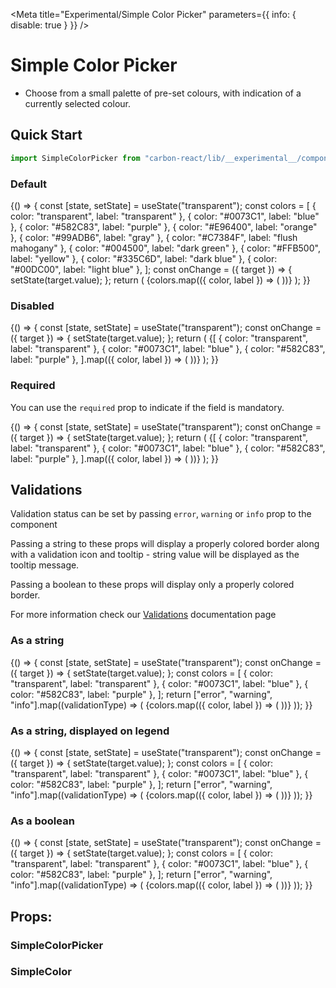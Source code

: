 

<Meta
  title="Experimental/Simple Color Picker"
  parameters={{ info: { disable: true } }}
/>

# Simple Color Picker

- Choose from a small palette of pre-set colours, with indication of a currently selected colour.

## Quick Start

```jsx
import SimpleColorPicker from "carbon-react/lib/__experimental__/components/simple-color-picker";
```

### Default

<Preview>
  <Story name="default">
    {() => {
      const [state, setState] = useState("transparent");
      const colors = [
        { color: "transparent", label: "transparent" },
        { color: "#0073C1", label: "blue" },
        { color: "#582C83", label: "purple" },
        { color: "#E96400", label: "orange" },
        { color: "#99ADB6", label: "gray" },
        { color: "#C7384F", label: "flush mahogany" },
        { color: "#004500", label: "dark green" },
        { color: "#FFB500", label: "yellow" },
        { color: "#335C6D", label: "dark blue" },
        { color: "#00DC00", label: "light blue" },
      ];
      const onChange = ({ target }) => {
        setState(target.value);
      };
      return (
        <SimpleColorPicker legend="Legend" onChange={onChange} value={state}>
          {colors.map(({ color, label }) => (
            <SimpleColor
              value={color}
              key={color}
              aria-label={label}
              id={color}
            />
          ))}
        </SimpleColorPicker>
      );
    }}
  </Story>
</Preview>

### Disabled

<Preview>
  <Story name="disabled">
    {() => {
      const [state, setState] = useState("transparent");
      const onChange = ({ target }) => {
        setState(target.value);
      };
      return (
        <SimpleColorPicker legend="Legend" onChange={onChange} value={state}>
          {[
            { color: "transparent", label: "transparent" },
            { color: "#0073C1", label: "blue" },
            { color: "#582C83", label: "purple" },
          ].map(({ color, label }) => (
            <SimpleColor
              value={color}
              key={color}
              aria-label={label}
              id={color}
              disabled
            />
          ))}
        </SimpleColorPicker>
      );
    }}
  </Story>
</Preview>

### Required

You can use the `required` prop to indicate if the field is mandatory.

<Preview>
  <Story name="required">
    {() => {
      const [state, setState] = useState("transparent");
      const onChange = ({ target }) => {
        setState(target.value);
      };
      return (
        <SimpleColorPicker
          legend="Legend"
          required
          onChange={onChange}
          value={state}
        >
          {[
            { color: "transparent", label: "transparent" },
            { color: "#0073C1", label: "blue" },
            { color: "#582C83", label: "purple" },
          ].map(({ color, label }) => (
            <SimpleColor
              value={color}
              key={color}
              aria-label={label}
              id={color}
            />
          ))}
        </SimpleColorPicker>
      );
    }}
  </Story>
</Preview>

## Validations

Validation status can be set by passing `error`, `warning` or `info` prop to the component

Passing a string to these props will display a properly colored border along with a validation icon and tooltip - string value will be displayed as the tooltip message.

Passing a boolean to these props will display only a properly colored border.

For more information check our [Validations](?path=/docs/documentation-validations--page "Validations") documentation page

### As a string

<Preview>
  <Story name="validations - string - component">
    {() => {
      const [state, setState] = useState("transparent");
      const onChange = ({ target }) => {
        setState(target.value);
      };
      const colors = [
        { color: "transparent", label: "transparent" },
        { color: "#0073C1", label: "blue" },
        { color: "#582C83", label: "purple" },
      ];
      return ["error", "warning", "info"].map((validationType) => (
        <SimpleColorPicker
          key={`${validationType}-string-component`}
          name={`picker-${validationType}-validation`}
          legend="Legend"
          onChange={onChange}
          {...{ [validationType]: "Message" }}
          value={state}
        >
          {colors.map(({ color, label }) => (
            <SimpleColor
              value={color}
              key={color}
              aria-label={label}
              id={color}
            />
          ))}
        </SimpleColorPicker>
      ));
    }}
  </Story>
</Preview>

### As a string, displayed on legend

<Preview>
  <Story name="validations - string - legend">
    {() => {
      const [state, setState] = useState("transparent");
      const onChange = ({ target }) => {
        setState(target.value);
      };
      const colors = [
        { color: "transparent", label: "transparent" },
        { color: "#0073C1", label: "blue" },
        { color: "#582C83", label: "purple" },
      ];
      return ["error", "warning", "info"].map((validationType) => (
        <SimpleColorPicker
          key={`${validationType}-string-legend`}
          name={`picker-${validationType}-validation-legend`}
          legend="Legend"
          validationOnLegend
          onChange={onChange}
          {...{ [validationType]: "Message" }}
          value={state}
        >
          {colors.map(({ color, label }) => (
            <SimpleColor
              value={color}
              key={color}
              aria-label={label}
              id={color}
            />
          ))}
        </SimpleColorPicker>
      ));
    }}
  </Story>
</Preview>

### As a boolean

<Preview>
  <Story name="validations - boolean">
    {() => {
      const [state, setState] = useState("transparent");
      const onChange = ({ target }) => {
        setState(target.value);
      };
      const colors = [
        { color: "transparent", label: "transparent" },
        { color: "#0073C1", label: "blue" },
        { color: "#582C83", label: "purple" },
      ];
      return ["error", "warning", "info"].map((validationType) => (
        <SimpleColorPicker
          key={`${validationType}-boolean-component`}
          name={`picker-${validationType}-validation-boolean`}
          legend="Legend"
          onChange={onChange}
          {...{ [validationType]: true }}
          value={state}
        >
          {colors.map(({ color, label }) => (
            <SimpleColor
              value={color}
              key={color}
              aria-label={label}
              id={color}
            />
          ))}
        </SimpleColorPicker>
      ));
    }}
  </Story>
</Preview>

## Props:

### SimpleColorPicker

<Props of={SimpleColorPicker} />

### SimpleColor

<Props of={SimpleColor} />
